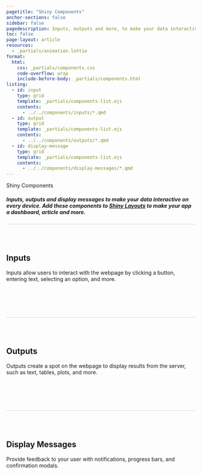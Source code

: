```yaml
---
pagetitle: "Shiny Components"
anchor-sections: false
sidebar: false
pagedescription: Inputs, outputs and more, to make your data interactive on every device.
toc: false
page-layout: article
resources:
  - _partials/animation.lottie
format:
  html:
    css: _partials/components.css
    code-overflow: wrap
    include-before-body: _partials/components.html
listing: 
  - id: input
    type: grid
    template: _partials/components-list.ejs
    contents: 
      - ../../components/inputs/*.qmd
  - id: output
    type: grid
    template: _partials/components-list.ejs
    contents: 
      - ../../components/outputs/*.qmd
  - id: display-message
    type: grid
    template: _partials/components-list.ejs
    contents: 
      - ../../components/display-messages/*.qmd
---
```


:::::{.column-screen-inset .mx-auto style="max-width: 1300px;"}

::::{.grid .hero-area}
::::{.g-col-md-7 .g-col-12 .pe-0 .pe-md-5 .my-auto}

:::{.display-3 .fw-bold}
Shiny Components
:::

##### Inputs, outputs and display messages to make your data interactive on every device. Add these components to [Shiny Layouts](https://shiny.posit.co/py/docs/ui-page-layouts.html) to make your app a dashboard, article and more.

::::

::::{.g-col-md-5 .g-col-10 .g-start-4 .components-hero-img-container}

<div class="ps-4 pt-5 components-hero-img" >
<script src="https://unpkg.com/@dotlottie/player-component@latest/dist/dotlottie-player.mjs" type="module"></script> 
<dotlottie-player src="_partials/animation.lottie" background="transparent" speed="1" style="width: 100%; height: auto;" autoplay></dotlottie-player>
</div>

::::

::::
:::::
:::::{.column-screen-inset .mx-auto style="max-width: 1300px;"}

::: {.grid style="border-top: 1px solid #CDD4DA;padding-top:3rem;padding-bottom:5rem;" #inputs}

::: {.g-col-lg-3 .g-col-12}
::: {.sticky-lg-top .pt-4}

<h2 class="mt-4"> <i class="bi bi-sliders indigo"></i> Inputs </h2>

Inputs allow users to interact with the webpage by clicking a button, entering text, selecting an option, and more.

:::
:::
<div class="g-col-lg-9 g-col-12 pt-3 pt-md-5 ps-0 ps-lg-5 ms-0 ms-lg-4">

::: {#input .grid}

:::

</div>
:::

::: {.grid style="border-top: 1px solid #CDD4DA;padding-top:3rem;padding-bottom:5rem;margin-top: -1px;" #outputs}

::: {.g-col-lg-3 .g-col-12}
::: {.sticky-lg-top .pt-4}

<h2 class="mt-4"> <i class="bi bi-bar-chart-line-fill indigo"></i> Outputs </h2>

Outputs create a spot on the webpage to display results from the server, such as text, tables, plots, and more.

:::
:::
<div class="g-col-lg-9 g-col-12 pt-3 pt-md-5 ps-0 ps-lg-5 ms-0 ms-lg-4">

::: {#output .grid}

:::

</div>
:::

::: {.grid style="border-top: 1px solid #CDD4DA;padding-top:3rem;padding-bottom:5rem;margin-top: -1px;" #display-messages}

::: {.g-col-lg-3 .g-col-12}
::: {.sticky-lg-top .pt-4}

<h2 class="mt-4"> <i class="bi bi-chat-dots-fill indigo"></i> Display Messages </h2>

Provide feedback to your user with notifications, progress bars, and confirmation modals.

:::
:::

<div class="g-col-lg-9 g-col-12 pt-3 pt-md-5 ps-0 ps-lg-5 ms-0 ms-lg-4">

::: {#display-message .grid}

:::

</div>
:::

:::::

<style>
#quarto-content>* {
  padding-top: 0px;
  margin-top: 0px;
}
</style>